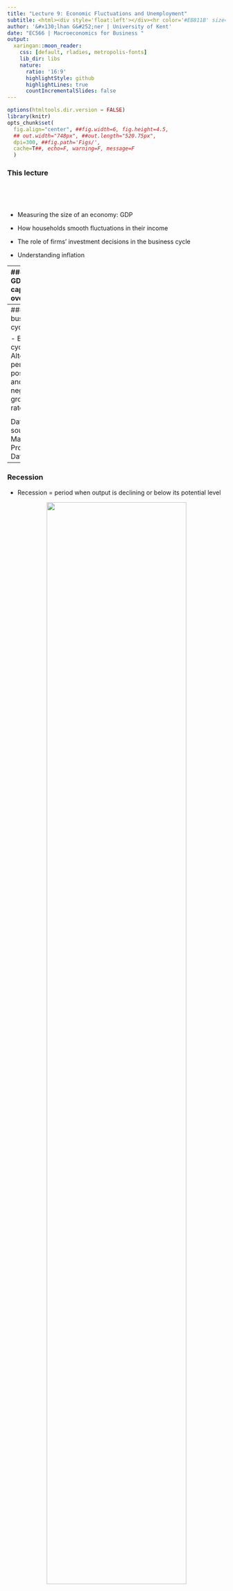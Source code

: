 ```yaml
---
title: "Lecture 9: Economic Fluctuations and Unemployment"
subtitle: <html><div style='float:left'></div><hr color='#EB811B' size=1px width=796px></html>
author: '&#x130;lhan G&#252;ner | University of Kent' 
date: "EC566 | Macroeconomics for Business "
output:
  xaringan::moon_reader:
    css: [default, rladies, metropolis-fonts] 
    lib_dir: libs
    nature:
      ratio: '16:9'
      highlightStyle: github
      highlightLines: true
      countIncrementalSlides: false
---
```

```r
options(htmltools.dir.version = FALSE)
library(knitr)
opts_chunk$set(
  fig.align="center", ##fig.width=6, fig.height=4.5, 
  ## out.width="748px", ##out.length="520.75px",
  dpi=300, ##fig.path='Figs/',
  cache=T##, echo=F, warning=F, message=F
  )
```


### This lecture

<br>

<br>


- Measuring the size of an economy: GDP 

- How households smooth fluctuations in their income

- The role of firms’ investment decisions in the business cycle

- Understanding inflation

---
### UK GDP per capita over time

.pull-left[
** Linear scale**

<center>
<img src="./files/gdp-cap-uk.svg" width="100%"/>
</center>
]

.pull-right[
** Log scale**
<center>
<img src="./files/gdp-cap-uk-log.svg" width="100%"/>
</center>
]

Data source: Madison Project Database

- UK gdp per capita has grown substantially over the long-run

- The growth has not been smooth
---
### The business cycle



- Business cycle = Alternating periods of positive and negative growth rates.


<center>
<img src="./files/gdp-cap-growth-uk.svg" width="80%"/>
</center>

Data source: Madison Project Database

---
### Recession

- Recession = period when output is declining or below its potential level

<center>
<img src="./files/gdp-cap-growth-uk-focus-label.svg" width="80%"/>
</center>

---
### Business cycle and labor market
- Unemployment goes up during recessions

<center>
<iframe src="https://fred.stlouisfed.org/graph/graph-landing.php?g=q5Dh&width=670&height=400" scrolling="no" frameborder="0"style="overflow:hidden; width:670px; height:410px;" allowTransparency="true" loading="lazy"></iframe>
</center>

---
### Okun's law

There is a negative correlation between gdp growth rate and change in unemployment rate

<center>
<img src="./files/okun.svg" width="80%"/>
</center>


---

### Measuring the aggregate economy


.pull-left[
- National accounts 
 
 - system used to measure overall output and expenditure in a country.

- **Gross Domestic Product (GDP):** Market value of all the goods and services produced within a country during a period of time.

- 3 equivalent ways to measure GDP:

-  _1. Spending:_ 
 
  - Total spending on domestic products 
 
  - By households, firms, the government, and the residents of other country's on domestic production
]
.pull-right[
- _2. Production:_ Total domestic production 

 - measured as value added
 
 - to constuct value added, cost of intermediate inputs must be substracted
 
 - value added is used (instead of gross output) to avoid double counting

- _3. Income:_ Total domestic income

 - wages, profits, incomes of the self-employed, taxes paid to government


]


---

### Circular flow model

.pull-left[
- You can measure GDP at the production stage, spending stage and income stage.

- All these approaches should give the same value

- Any spending on a good/service is an income to someone else

- Any spending on a good/service must be made to a good/service produced.
]

.pull-right[
<center>
<img src="./files/Slide4.JPG" width="100%"/>
</center>

]



---
### Components of GDP




- Consumption $(C)$
 
 - Expenditure on consumer goods and services 
 
 - Goods are normally tangible things: cars, furniture, laptops,...

 - Services are normally intangible: transportation, housing, health care, 
 
- Investment $(I)$ 
 
 - Expenditure on newly produced capital goods (incl. equipment, buildings, and inventories = unsold output) 

- Government spending $(G)$ 
 
 - Government expenditure on goods and services (excluding transfers to avoid double-counting)

- Net exports (trade balance) = Exports $(X)$ minus imports $(M)$

$$ GDP = C + I + G + X – M $$ 

- GDP is also known as Y, or **aggregate demand**





---
### Exports, imports, and government

- How do we account for international transactions:
 
 - imports: domestic consumption of foreign production, 
 
 - exports: foreing consumption of domestic production?
 
- Exports are included:
 
 - because exports are domestic production

- Imports are excluded

 - because imports are foreign production
 
- **Net exports** = Exports - Imports

 - Also called **trade balance**

- How do we incorporate government?

 - Treat it as another producer – public services are “bought” via taxes

 - Assume that cost of production captures the value added

---
### Components of GDP, data

| | US | Eurozone | China |
| :--- | :---: | :---:|
| Consumption (C) |	68.4% |	55.9% |	37.3% |
| Government spending (G) |	15.1% |	21.1% |	14.1% |
| Investment (I) |	19.1% |	19.5% |	47.3% |
| Change in inventories | 	 0.4% |	 0.0% |	 2.0% |
| Exports (X) |	13.6% |	43.9% 	|26.2%|
| Imports (M) |	16.6% |	40.5% |	23.8%|

- In advanced economies, consumption is the largest component of GDP

- In China, investment is the largets component of GDP

- Share of investment in GDP is smaller in advanced economies
---
### Contributions of each component to change in GDP

percentage change in GDP = 

- percentage change in consumption $\times$ share of consumption in GDP 
$$ + $$
- percentage change in investment $\times$ share of investment in GDP
$$ + $$
- percentage change in government spending $\times$ share of government spending in GDP

$$ + $$

- percentage change in net exports $\times$ share of net exports in GDP

#### Contribution of components to US GDP growth
| 	|GDP| 	Consumption| 	Investment 	|Government spending |	Net exports|
|:---| :---:|:---:|:---:|:---:|:---:|
| 2009 |	−2.8 |	−1.06 | 	−3.52 |	0.64 | 	1.14 |

- Investment share is small, but it's contribution to growth is large.
---
### How do households cope with fluctuations

- Economies fluctuate between good and bad times

<center>
<img src="./files/gdp-cap-growth-uk.svg" width="80%"/>
</center>

Data source: Madison Project Database

- To answer this question, first understand different kind of shocks

---
### Shocks

Shock = an unexpected event (such as extreme weather) which causes GDP to fluctuate.


There are two broad types of shocks:

- Good or bad fortune strikes the household
 
 - A disease affecting a family member
 
 - A family member losing a job
 
 - etc

- Good or bad fortune strikes the entire economy

 - Financial crisis
 
 - Large political crisis
 
 - Coronavirus 
 
 - etc


---
.pull-left[
### Household shocks

People use two strategies to deal with shocks that are specific to their household: 

1. Self-insurance 
 
 - saving and borrowing
 
 - Other households are not involved. 
 
 - Households want to smooth their consumption
 
  - Consumption too much later, and very little now is not desirable

2. Co-insurance 

 - support from social network 
 
 - households are to a degree alturistic
 
 - support from government (unemployment benefits).

]


.pull-right[
### Economy-wide shocks

- Co-insurance is less effective 

 - the bad shock hits everyone at the same time.

- But when these shocks hit, co-insurance is even more necessary.

- In farming economies of the past that were based in volatile climates, people practised co-insurance based on trust, reciprocity, and altruism.
]

---
### Consumption fluctuates less than investment
.pull-left[
United Kingdom
<img src="./files/volatility-components_UK_C_GDP.svg" width="70%"/>

United States <br>
<img src="./files/volatility-components_US_C_GDP.svg" width="70%"/>
]
.pull-right[
Mexico <br>
<img src="./files/volatility-components_Mexico_C_GDP.svg" width="70%"/> <br>

South Africa <br>
<img src="./files/volatility-components_SA_C_GDP.svg" width="70%"/>
]

---
### Consumption fluctuates less than investment
.pull-left[
United Kingdom
<img src="./files/volatility-components_UK_C_GDP_I.svg" width="70%"/>

United States <br>
<img src="./files/volatility-components_US_C_GDP_I.svg" width="70%"/>
]
.pull-right[
Mexico <br>
<img src="./files/volatility-components_Mexico_C_GDP_I.svg" width="70%"/> <br>

South Africa <br>
<img src="./files/volatility-components_SA_C_GDP_I.svg" width="70%"/>
]

---
### Why is consumption smooth?

.pull-left[

- Households make lifetime consumption plans based on 
  - expectations about the future 
  - react to shocks

- Readjust long-run consumption if shocks are permanent

- Do not change long-run consumption if shocks are temporary



]





---
### Why is consumption smooth?

.pull-left[

- Households make lifetime consumption plans based on 
  - expectations about the future 
  - react to shocks

- Readjust long-run consumption if shocks are permanent

- Do not change long-run consumption if shocks are temporary

- Suppose a worker expects a promototion in the future

]

.pull-right[

<center>
<img src="./files/figure-13-10-a.jpg" width="100%"/>
</center>
]

---
### Why is consumption smooth?

.pull-left[

- Households make lifetime consumption plans based on 
  - expectations about the future 
  - react to shocks

- Readjust long-run consumption if shocks are permanent

- Do not change long-run consumption if shocks are temporary

- Suppose a worker expects a promototion in the future

- They will want to increase consumption now
 - Higher consumption than income now
 - Lower consumption than income when promoted
 - Higer consumption than income when retired 


]

.pull-right[

<center>
<img src="./files/figure-13-10-b.jpg" width="100%"/>
</center>
]

---

### Why is consumption smooth?

.pull-left[

- Households make lifetime consumption plans based on 
  - expectations about the future 
  - react to shocks

- Readjust long-run consumption if shocks are permanent

- Do not change long-run consumption if shocks are temporary

- Suppose a worker expects a promototion in the future

- They will want to increase consumption now
 - Higher consumption than income now
 - Lower consumption than income when promoted
 - Higer consumption than income when retired
 


]

.pull-right[

<center>
<img src="./files/figure-13-10-c.jpg" width="100%"/>
</center>

- They achieve consumption smoothing by 
 - borrowing now, 
 - and saving and paying debts when promoted
 - consuming savings when retired
]

---
### Consumption smoothing and the aggregate economy

- Consumption smoothing is a basic source of stabilisation in an economy.

- Shocks will be dampened when households smooth their consumption

 - when they base their consumption on lifetime income 

- However, there are limits of consumption smoothing:

 - credit constraints
 
 - weakness of will
 
 - limited co-insurance

- Limits of consumption smoothing may amplify the initial shock.
 
- This helps us understand the business cycle and how to manage it. 

---
### Limits of consumption smoothing: credit constraints

.pull-left[

- Credit constraints – limits on amount borrowed/ability to borrow.

- The households unable to adjust to a temporary income shock have lower welfare.

]



---
### Limits of consumption smoothing: credit constraints

.pull-left[

- Credit constraints – limits on amount borrowed/ability to borrow.

- The households unable to adjust to a temporary income shock have lower welfare.

- Suppose households are expecting in increase in income in the future
]

.pull-right[

<center>
<img src="./files/figure-13-11-a.jpg" width="100%"/>
</center>
]

---
### Limits of consumption smoothing: credit constraints

.pull-left[

- Credit constraints – limits on amount borrowed/ability to borrow.

- The households unable to adjust to a temporary income shock have lower welfare.

- Suppose households are expecting in increase in income in the future

- Not credit constrained household can borrow and increase consumption now
]

.pull-right[

<center>
<img src="./files/figure-13-11-b.jpg" width="100%"/>
</center>
]

---
### Limits of consumption smoothing: credit constraints

.pull-left[

- Credit constraints – limits on amount borrowed/ability to borrow.

- The households unable to adjust to a temporary income shock have lower welfare.

- Suppose households are expecting in increase in income in the future

- Not credit constrained household can borrow and increase consumption now

- Credit constrained householf cannot borrow and consumes as much as household income
]

.pull-right[

<center>
<img src="./files/figure-13-11-c.jpg" width="100%"/>
</center>
]

---
### Negative income shock

.pull-left[
- We can use two-period model analyze the effects of a negative income shock

]

---
### Negative income shock

.pull-left[
- We can use two-period model analyze the effects of a negative income shock

- This household currently have an income of $y$ now and later

- They can borrow at an interest rate, $r$

- They choose to consume at point $A$
]
.pull-right[
<center>
<img src="./files/figure-13-12-c.jpg" width="100%"/>
</center>
]
---
### Negative income shock

.pull-left[
- We can use two-period model analyze the effects of a negative income shock

- This household currently have an income of $y$ now and later

- It can borrow at an interest rate, $r$

- It choose to consume at point $A$

- Suppose its income now declines unanticipatedly

 - It earn $y' < y$ now, but its future income remains the same 
]
.pull-right[
<center>
<img src="./files/figure-13-12-d.jpg" width="100%"/>
</center>
]

---
### Negative income shock

.pull-left[
- We can use two-period model analyze the effects of a negative income shock

- This household currently have an income of $y$ now and later

- It can borrow at an interest rate, $r$

- It choose to consume at point $A$

- Suppose its income now declines unanticipatedly

 - It earn $y' < y$ now, but its future income remains the same 
 
- If it cannot borrow, it will consume at point $A'$
]
.pull-right[
<center>
<img src="./files/figure-13-12-e.jpg" width="100%"/>
</center>
]

---

### Negative income shock

.pull-left[
- We can use two-period model analyze the effects of a negative income shock

- This household currently have an income of $y$ now and later

- It can borrow at an interest rate, $r$

- It choose to consume at point $A$

- Suppose its income now declines unanticipatedly

 - It earn $y' < y$ now, but its future income remains the same 
 
- If it cannot borrow, it will consume at point $A'$

- If it can borrow, it will consume at point $A''$

 - It trades later consumption for current consumption
 - It reaches higher utility level
]
.pull-right[
<center>
<img src="./files/figure-13-12-f.jpg" width="100%"/>
</center>
]

---
### Limits of consumption smoothing: weakness of will

.pull-left[

- Weakness of will – inability to commit to beneficial future plans.

 - Becuase it requires sacrificies now
 
- Suppose this household is expecting a future reduction in income

- To smooth consumption it needs save now while having higher income

- If it does not save because of weakness of will, it may regret it later.


]

.pull-right[

<center>
<img src="./files/figure-13-13-c.jpg" width="100%"/>
</center>
]

---
### Why is investment volatile?

- Firms don’t have preferences for smoothing like households. 

- Firms respond to innovations by investing in machines embedding new technology

 - Example: incorporation of ICT into production

 - If they don't invest to acquire new technology, they will lose market
 
 - Leads to clustering of innovation
 
 - Investment by one firm _pushes_ other firms to invest

- Investment by one firm may _pull_ other firms to invest

- Credit constraints may lead to clustering of innovation

 - If economy is in downturn and firms are not making enough profit, they cannot borrow to invest
 
- They adjust investment plans to both temporary and permanent shocks, to maximise their profits.  


---
### How one firms' investment decision affect another firm's investment decision

- Investment decisions depend on firms’ expectations about future demand  

- If one firm expects other firm to invest, it will also invest

 - High demand → high capacity utilisation →  investment → even higher demand

- If one firm expects other firm not to invest, it will not invest

- The result may be both firms investing, or both firms not investing

---
### Business confidence

- Business confidence coordinates investment decisions

#### Investment and business confidence in the Eurozone (1996–2012):
<center>
<img src="./files/figure-13-18.jpg" width="60%"/>
</center>
Graph from Core The Economy, data from Eurostat

---
### Investment and the aggregate economy 
.pull-left[

- The benefits of coordinating investment makes cycles self-reinforcing.

- Firms respond positively to the growth of demand in the economy.

- This is why investment is more volatile than GDP. 


]

.pull-right[
<center>
<img src="./files/figure-13-19-a.jpg" width="80%"/>
</center>
]

---
### Other components of GDP

- Government spending is less volatile than investment
    
 - does not depend on business confidence
 
 - large portion of government spending is nondiscretionary 

- Exports depend on demand from other countries, so will fluctuate according to the business cycles of major export markets.  
---


class: inverse, center, middle
name: inflation

# Inflation

<html><div style='float:left'></div><hr color='#EB811B' size=1px width=796px></html>



---
### Inflation
.pull-left[

- Inflation = an increase in the general price level in the economy

- Inflation tends to be lower during recessions (high unemployment)

]
.pull-right[

<center>
<img src="./files/figure-13-20-c.jpg" width="100%"/>
</center>
]

---
### Measuring inflation

- The Consumer Price Index (CPI) measures 
 - the general level of prices that consumers have to pay for goods and services, 
 - including consumption taxes

- CPI is baased on a representative bundle of consumer goods 
 - _cost of living_

- Common measure of inflation = change in CPI 

- GDP deflator = A measure of 
 
 - the level of prices for domestically produced output (ratio of nominal to real GDP) 

- GDP deflator tracks prices of components of GDP (C, I, G, NX)

- GDP deflator allows GDP to be compared across countries and over time


---
### Trends in inflation

- Upward spikes in inflation during economic crises

- general downward trend since 1970s

- inflation tends to be higher in poor than in rich countries



---
### Summary

- Economic growth is not a smooth process 
 
 - the economy goes through a business cycle

- Households try to smooth their consumption over the business cycle (problem: credit constraints)

- Investment is more volatile than GDP

- Inflation moves with the business cycle

- System of national accounts to measure the economy
 
  $$GDP = C + I + G + X – M$$
  
- Measuring GDP as income, spending, production




